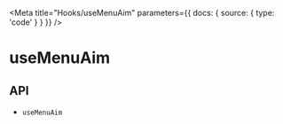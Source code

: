 
<Meta
  title="Hooks/useMenuAim"
  parameters={{
    docs: {
      source: {
        type: 'code'
      }
    }
  }}
/>

# useMenuAim

<Description name="useMenuAim" />

## API

<ul>
  <li>
    <LinkTo kind="hooks-api-useMenuAim" story="page">
      <code>useMenuAim</code>
    </LinkTo>
  </li>
</ul>
